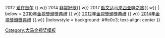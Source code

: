 {{Navbox
| name = 大马金视奖最佳综艺节目
| titlestyle = background：Light Blue
| title = {{MAS}} [[大马NTV7金视奖]] - [[金视奖项列表#大马金视奖最佳综艺节目|最佳综艺节目]]
| groupstyle = background：#dcb28c
| group1 = 2010年代
| list1 = 2010 [[贰叁零之役]] {{.w}} 2012 [[爱在首尔]] {{.w}} 2014 [[非常好歌]]{{.w}} 2017 [[甄文达马来西亚味之旅]]{{.w}}
| below = [[2010年金視獎頒獎典禮]] {{.w}} [[2012年金視獎頒獎典禮]] {{.w}} [[2014年金視獎頒獎典禮]] {{.w}}
|belowstyle = background: #ffe0c3; text-align: center
}}<noinclude>
[[Category:大马金视奖模板]]
</noinclude>